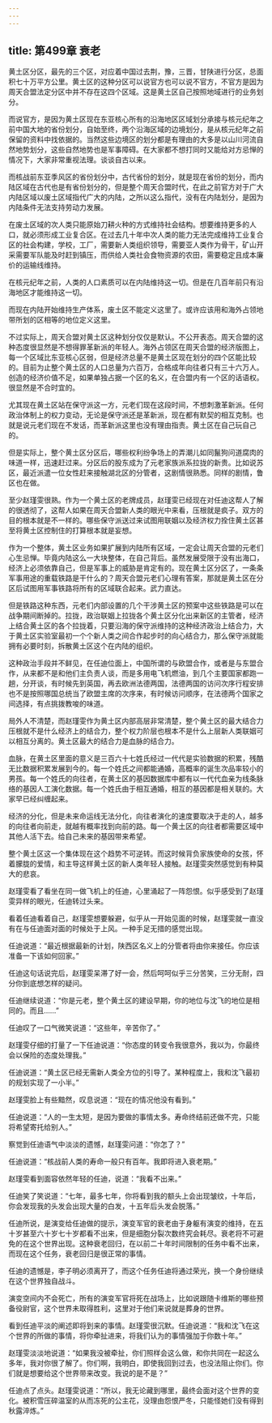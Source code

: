 ```yaml
---
---
---
```

title: 第499章 衰老
---



黄土区分区，最先的三个区，对应着中国过去荆，豫，三晋，甘陕进行分区，总面积七十万平方公里。黄土区的这种分区可以说官方也可以说不官方，不官方是因为周天合盟法定分区中并不存在这四个区域。这是黄土区自己按照地域进行的业务划分。

而说官方，是因为黄土区现在东亚核心所有的沿海地区区域划分承接与核元纪年之前中国大地的省份划分，自始至终，两个沿海区域的边境划分，是从核元纪年之前保留的资料中找依据的。当然这些边境区的划分都是有理由的大多是以山川河流自然地势划分，这些自然地势也是军事障碍。在大家都不想打同时又能给对方忌惮的情况下，大家非常重视法理。谈谈自古以来。

而核战前东亚季风区的省份划分中，古代省份的划分，就是现在省份的划分，而内陆区域在古代也是有省份划分的，但是整个周天合盟时代，在此之前官方对于广大内陆区域以废土区域指代广大的内陆，之所以这么指代，没有在内陆划分，是因为内陆条件无法支持劳动力发展。

在废土区域的次人类只能原始刀耕火种的方式维持社会结构。想要维持更多的人口，就必须形成工业复合区。在过去几十年中次人类的能力无法完成维持工业复合区的社会构建，学校，工厂，需要新人类组织领导，需要亚人类作为骨干，矿山开采需要军队能及时赶到镇压，而供给人类社会食物资源的农田，需要稳定且成本廉价的运输线维持。

在核元纪年之前，人类的人口素质可以在内陆维持这一切。但是在几百年前只有沿海地区才能维持这一切。

而现在内陆开始维持生产体系，废土区不能定义这里了。或许应该用和海外占领地带所划的区相等的地位定义这里。

不过实际上，周天合盟对黄土区这种划分仅仅是默认。不公开表态。周天合盟的这种态度很显然是不想得罪革新派的年轻人。海外占领区在周天合盟的经济版图上，每一个区域比东亚核心区弱，但是经济总量不是黄土区现在划分的四个区能比较的。目前为止整个黄土区的人口总量为六百万，合格成年向往者只有三十六万人。创造的经济价值不足，如果单独占据一个区的名义，在合盟内有一个区的话语权。很显然是不合时宜的。

尤其现在黄土区站在保守派这一方，元老们现在这段时间，不想刺激革新派。任何政治体制上的权力变动，无论是保守派还是革新派，现在都有默契的相互克制。也就是说元老们现在不发话，而革新派这里也没有理由指责。黄土区在自己玩自己的。

但是实际上，整个黄土区分区后，哪些权利纷争场上的弄潮儿如同鬣狗问道腐肉的味道一样，迅速赶过来。分区后的股东成为了元老家族派系拉拢的新贵。比如说苏区，最近派遣一位女性赶来接触湖北区的分管者，这剧情很熟悉。同样的剧情，鲁区也在做。

至少赵瑾雯很熟。作为一个黄土区的老牌成员，赵瑾雯已经现在对任迪这帮人了解的很透彻了，这帮人如果在周天合盟新人类的眼光中来看，压根就是疯子。双方的目的根本就是不一样的。哪些保守派送过来试图用联姻以及经济权力拴住黄土区甚至将黄土区控制住的打算根本就是妄想。

作为一个整体，黄土区业务如果扩展到内陆所有区域，一定会让周天合盟的元老们心生忌惮。毕竟内陆这么一大块整体，在自己背后。虽然发展受限于没有出海口，经济上必须依靠自己，但是军事上的威胁是肯定有的。现在黄土区分区了，一条条军事用途的重载铁路是干什么的？周天合盟元老们心理有答案，那就是黄土区在分区后试图用军事铁路将所有的区域联合起来。武力直达。

但是铁路这种东西，元老们内部设置的几个干涉黄土区的预案中这些铁路是可以在战争期间断掉的。拉拢，政治联姻上拉拢各个黄土区分化出来新区的主管者，经济上结合黄土区的各个拉拢着，只要沿海的保守派维持的这种经济政治上结合力，大于黄土区实验室最初一个个新人类之间合作起步时的向心结合力，那么保守派就能拥有必要时刻，拆散黄土区这个在内陆的组织。

这种政治手段并不鲜见，在任迪位面上，中国所谓的与欧盟合作，或者是与东盟合作，从来都不是和他们主负责人谈，而是多用电飞机燃油，到几个主要国家都跑一趟，分开谈，有时候先到英国，再去欧洲法德两国，法德两国的访问次序行程安排也不是按照哪国总统当了欧盟主席的次序来，有时候访问顺序，在法德两个国家之间选择，有点挑拨教唆的味道。

局外人不清楚，而赵瑾雯作为黄土区内部高层非常清楚，整个黄土区的最大结合力压根就不是什么经济上的结合力，整个权力阶层也根本不是什么上层新人类联姻可以相互分离的。黄土区最大的结合力是血脉的结合力。

血脉，在黄土区里面的意义是三百六十七姓氏经过一代代是实验数据的积累，残酷无比数据积累发展到今的。每一个姓氏之间都能通婚，高概率的诞生次品率较小的男孩。每一个姓氏的向往者，在黄土区的基因数据库中都有以一代代血亲为线条脉络的基因人工演化数据。每一个姓氏由于相互通婚，相互的基因都是相关联的。大家早已经纠缠起来。

经济的分化，但是未来命运线无法分化，向往者演化的速度要取决于走的人，越多的向往者向前走，就越有概率找到向前的路。每一个黄土区的向往者都需要区域中其他人活下去。给自己未来的基因带来希望。

整个黄土区这一个集体现在这个趋势不可逆转。而这时候背负家族使命的女孩，怀着朦胧的爱情，和主导这样黄土区的新人类年轻人接触。赵瑾雯突然感觉到有种莫大的悲哀。

赵瑾雯看了看坐在同一做飞机上的任迪，心里涌起了一阵怨恨。似乎感受到了赵瑾雯异样的眼光，任迪转过头来。

看着任迪看着自己，赵瑾雯想要躲避，似乎从一开始见面的时候，赵瑾雯就一直没有在与任迪面对面的时候处于上风。一种手足无措的感觉出现。

任迪说道：“最近根据最新的计划，陕西区名义上的分管者将由你来接任。你应该准备一下该如何回家。”

任迪这句话说完后，赵瑾雯呆滞了好一会，然后呵呵似乎三分苦笑，三分无耐，四分你到底想怎样的疑问。

任迪继续说道：“你是元老，整个黄土区的建设早期，你的地位与沈飞的地位是相同的。而且……”

任迪叹了一口气微笑说道：“这些年，辛苦你了。”

赵瑾雯仔细的打量了一下任迪说道：“你态度的转变令我很意外，我以为，你最终会以保险的态度处理我。”

任迪说道：“黄土区已经无需新人类全方位的引导了。某种程度上，我和沈飞最初的规划实现了一小半。”

赵瑾雯脸上有些黯然，叹息说道：“现在的情况他没有看到。”

任迪说道：“人的一生太短，是因为要做的事情太多。寿命终结前还做不完，只能将希望寄托给别人。”

察觉到任迪语气中淡淡的遗憾，赵瑾雯问道：“你怎了？”

任迪说道：“核战前人类的寿命一般只有百年。我即将进入衰老期。”

赵瑾雯看到面容依然年轻的任迪，说道：“我看不出来。”

任迪笑了笑说道：“七年，最多七年，你将看到我的额头上会出现皱纹，十年后，你会发现我的头发会出现大量的白发，十五年后头发会脱落。”

任迪所说，是演变给任迪做的提示，演变军官的衰老由于身躯有演变的维持，在五十岁甚至六十岁七十岁都看不出来，但是细胞分裂次数终究会耗尽。衰老将不可避免的在这个世界出现。这种衰老回归，在以前二十年时间限制的任务中看不出来，而现在这个任务，衰老回归是很正常的事情。

任迪的遗憾是，李子明必须离开了，而这个任务任迪将通过荣光，换一个身份继续在这个世界独自战斗。

演变空间内不会死亡，所有的演变军官将死在战场上，比如说跟随卡维斯的哪些预备役尉官，这个世界未取得胜利，这里对于他们来说就是葬身的世界。

看到任迪平淡的阐述即将到来的事情。赵瑾雯很沉默。任迪说道：“我和沈飞在这个世界的所做的事情，将你牵扯进来，将我们认为的事情强加于你数十年。”

赵瑾雯淡淡地说道：“如果我没被牵扯，你们照样会这么做，和你共同在一起这么多年，我对你很了解了。你们啊，我明白，即使我回到过去，也没法阻止你们。你们就是想要给这个世界带来改变。我说的是不是？”

任迪点了点头。赵瑾雯说道：“所以，我无论藏到哪里，最终会面对这个世界的变化。被积雪压碎温室的从而冻死的公主花，没理由怨恨严冬，只能怪她们没有得到秋露淬炼。”